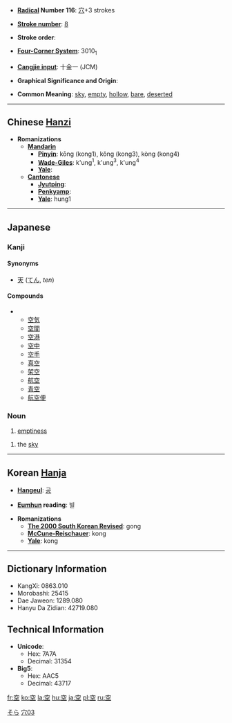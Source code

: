 * '''[[Wiktionary:Chinese radical index| Radical]] Number 116''': [[Wiktionary:Chinese radical index 穴|穴]]+3 strokes

* '''[[Wiktionary:Chinese total strokes index|Stroke number]]''': [[Wiktionary:Chinese total strokes index 8|8]]

* '''Stroke order''': 

* '''[[Wiktionary:Chinese four corner index|Four-Corner System]]''': 3010<sub>1</sub>

* '''[[Wiktionary:Chinese Cangjie index|Cangjie input]]''': 十金一 (JCM)

* '''Graphical Significance and Origin''': 

* '''Common Meaning''': [[sky]], [[empty]], [[hollow]], [[bare]], [[deserted]]

----

== Chinese [[Hanzi]] ==

* '''Romanizations'''
** '''[[Mandarin]]'''
*** '''[[Pinyin]]''': kōng (kong1), kǒng (kong3), kòng (kong4)
*** '''[[Wade-Giles]]''': k'ung<sup>1</sup>, k'ung<sup>3</sup>, k'ung<sup>4</sup>
*** '''[[Yale]]''': 
** '''[[Cantonese]]'''
*** '''[[Jyutping]]''':
*** '''[[Penkyamp]]''': 
*** '''[[Yale]]''': hung1


----

==Japanese==
[[Category:1000_Japanese_basic_words|そら]]
===Kanji===
[[Category:Grade 1 kanji|穴03]]
{{kanji
|[[くう]] (''kū'')
|[[から]] (''kara''), [[あく]] (''aku''), [[そら]] (''sora'')
|rs=穴03
|grade=1}}

====Synonyms====
* [[天]] ([[てん]], ''ten'')

====Compounds====
** [[空気]]
** [[空間]]
** [[空港]]
** [[空中]]
** [[空手]]
** [[真空]]
** [[架空]]
** [[航空]]
** [[青空]]
** [[航空便]]

===Noun===
{{ja-noun|k|hira=から|rom=kara}}
# [[emptiness]]
{{ja-noun|k|hira=そら|rom=sora}}
# the [[sky]]
----

== Korean [[Hanja]] ==

* '''[[Hangeul]]''': [[공]]

* '''[[Eumhun]] reading''': 빌

* '''Romanizations'''
** '''[[The 2000 South Korean Revised Romanization|The 2000 South Korean Revised]]''': gong
** '''[[McCune-Reischauer]]''': kong
** '''[[Yale]]''': kong

----

== Dictionary Information ==

* KangXi: 0863.010
* Morobashi: 25415
* Dae Jaweon: 1289.080
* Hanyu Da Zidian: 42719.080

== Technical Information ==

* '''Unicode''':
** Hex: 7A7A
** Decimal: 31354
* '''Big5''':
** Hex: AAC5
** Decimal: 43717



[[fr:空]]
[[ko:空]]
[[la:空]]
[[hu:空]]
[[ja:空]]
[[pl:空]]
[[ru:空]]